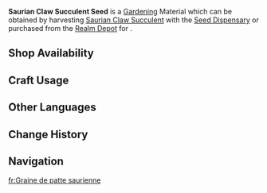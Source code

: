{{Item Infobox
|id           = 130034
|image        = Item Saurian Claw Succulent Seed.png
|type         = Gardening Materials
|group        = Jade Field
|invCategory  = Seed Dispensary
|description  = A seed obtained from the [[Seed Dispensary]]. A quality seed full of life, just waiting to be planted in the fields of the Realm Within. After some time, it will grow into a [[Saurian Claw Succulent]].
|source1      = Harvesting [[Saurian Claw Succulent]] with the [[Seed Dispensary]]
|source2      = [[Serenitea Pot/Realm Depot|Realm Depot]]
}}
'''Saurian Claw Succulent Seed''' is a [[Gardening]] Material which can be obtained by harvesting [[Saurian Claw Succulent]] with the [[Seed Dispensary]] or purchased from the [[Realm Depot]] for {{Item|Realm Currency|30|x=5}}.

==Shop Availability==
{{Shop Availability|currency=Realm Currency}}

==Craft Usage==
{{Craft Usage}}

==Other Languages==
{{Other Languages|default_hidden=1
|en      = Saurian Claw Succulent Seed
|zhs     = 「肉龙掌」的种子
|zhs_rm  = 
|zht     = 「肉龍掌」的種子
|zht_rm  = 
|ja      = 「サウリアンサキュレント」の種
|ja_rm   = "Saurian Sakyurento" no Tane
|ko      = 「뚱룡장」 씨앗
|es      = Semilla de pata de saurio
|fr      = Graine de patte saurienne
|ru      = Семена лапы завриана
|th      = Saurian claw succulent Seed
|vi      = Hạt Giống Sen Đá Saurian
|de      = „Saurierklauen-Sukkulente“-Samen
|id      = Saurian Claw Succulent Seed
|pt      = Semente de Suculenta de Garra Sauriana
|tr      = Sürüngen Pençesi Kaktüsü Tohumu
|it      = Seme di pianta grassa Artiglio di Saurico
}}

==Change History==
{{Change History|5.0}}

==Navigation==
{{Material Navbox|Gardening Materials}}

[[fr:Graine de patte saurienne]]